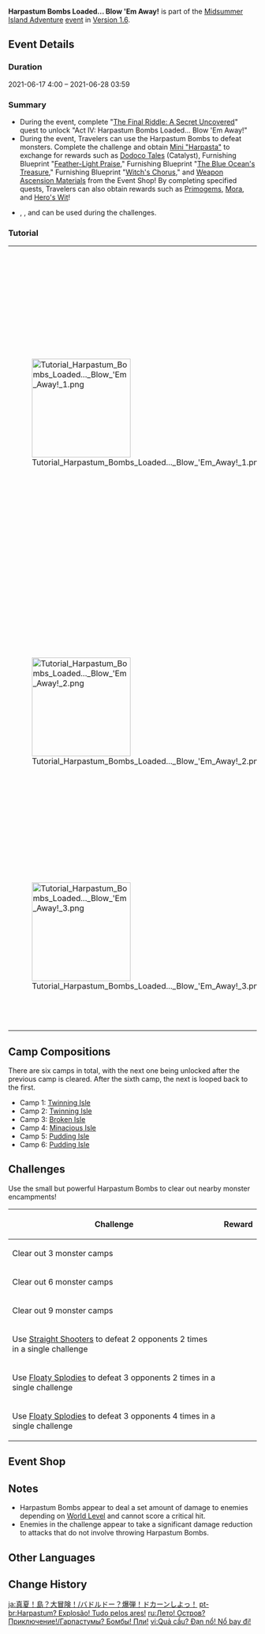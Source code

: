 {{Event Tabs
|subpage1=Main Cannon, Make Ready... Fire!
|subpage2=Whirlpool off to Starboard... Full Speed Ahead!
|subpage3=Samurai Sighted... To Arms!
|subpage4=Harpastum Bombs Loaded... Blow 'Em Away!
}}
{{Event
|name              = Harpastum Bombs Loaded... Blow 'Em Away!
|image             = Tutorial Harpastum Bombs Loaded... Blow 'Em Away! 2.png
|type              = In-Game
|group             = Sub
|time_known        = yes
|time_start        = 2021-06-17 4:00:00
|time_end          = 2021-06-28 03:59:00
|link              = 
|link2             = 
}}
'''Harpastum Bombs Loaded... Blow 'Em Away!''' is part of the [[Midsummer Island Adventure]] [[event]] in [[Version 1.6]].

==Event Details==
===Duration===
2021-06-17 4:00 – 2021-06-28 03:59

===Summary===
*During the event, complete "[[The Final Riddle: A Secret Uncovered]]" quest to unlock "Act IV: Harpastum Bombs Loaded... Blow 'Em Away!"
*During the event, Travelers can use the Harpastum Bombs to defeat monsters. Complete the challenge and obtain [[Mini "Harpastum"|Mini "Harpasta"]] to exchange for rewards such as [[Dodoco Tales]] (Catalyst), Furnishing Blueprint "[["Feather-Light Praise"|Feather-Light Praise]]," Furnishing Blueprint "[["The Blue Ocean's Treasure"|The Blue Ocean's Treasure]]," Furnishing Blueprint "[["Witch's Chorus"|Witch's Chorus]]," and [[Weapon Ascension Materials]] from the Event Shop! By completing specified quests, Travelers can also obtain rewards such as [[Primogems]], [[Mora]], and [[Hero's Wit]]!
*{{Item|Straight Shooter|24}}, {{Item|Floaty Splody|24}}, and {{Item|Hot Pod|24}} can be used during the challenges.

===Tutorial===
{| class="tdt1 tdt2" cellspacing="5"
|[[File:Tutorial Harpastum Bombs Loaded... Blow 'Em Away! 1.png|200px]]
|In the "Harpastum Bombs Loaded... Blow 'Em Away!" challenge, Travelers can make use of Harpastum Bombs to defeat monsters more easily.<br>Harpastum Bombs can only be used within challenge areas. When the Harpastum Bombs are equipped, your Elemental Skill will be replaced by the ability to throw the bombs.
|-
|[[File:Tutorial Harpastum Bombs Loaded... Blow 'Em Away! 2.png|200px]]
|There are three kinds of Harpastum Bombs.
*[[Straight Shooter]]s can deal a certain amount of {{Color|Pyro DMG}} to a single monster.
*[[Floaty Splody|Floaty Splodies]] deal a certain amount of {{Color|Pyro DMG}} to multiple monsters.
*[[Hot Pod]]s deal massive {{Color|Pyro DMG}}.
|-
|[[File:Tutorial Harpastum Bombs Loaded... Blow 'Em Away! 3.png|200px]]
|Use the crafting bench to create Harpastum Bombs. Using these bombs will consume them from your [[Inventory]], so pay attention to the amount you have remaining!
|}

==Camp Compositions==
There are six camps in total, with the next one being unlocked after the previous camp is cleared. After the sixth camp, the next is looped back to the first.
*Camp 1: [[Twinning Isle/1.6|Twinning Isle]]{{Enemy List|Hilichurl Fighter*3;Pyro Hilichurl Shooter*2;Hilichurl Berserker*5;Dendro Samachurl;Electro Hilichurl Shooter;Hilichurl Grenadier*2;Anemo Samachurl}}
*Camp 2: [[Twinning Isle/1.6|Twinning Isle]]{{Enemy List|Hilichurl Fighter;Cryo Hilichurl Shooter*4;Hydro Samachurl*2;Hilichurl Fighter*2;Hilichurl Grenadier*3;Hilichurl Berserker*3}}
*Camp 3: [[Broken Isle/1.6|Broken Isle]]{{Enemy List|Large Cryo Slime*2;Ice Shield Hilichurl Guard*5;Ice Shieldwall Mitachurl}}
*Camp 4: [[Minacious Isle/1.6|Minacious Isle]]{{Enemy List|Hydro Samachurl;Large Cryo Slime*2;Ice Shieldwall Mitachurl;Ice Shield Hilichurl Guard*2}}
*Camp 5: [[Pudding Isle/1.6|Pudding Isle]]{{Enemy List|Stonehide Lawachurl;Anemo Samachurl;Geo Samachurl}}
*Camp 6: [[Pudding Isle/1.6|Pudding Isle]]{{Enemy List|Frostarm Lawachurl;Cryo Hilichurl Shooter*2}}

==Challenges==
{{Quote|What do you get if you cross a light and floaty harpastum with a heavy, unwieldy explosive? Voila, the small but powerful Harpastum Bomb!<br>Just how powerful will [[Klee]]'s inspired invention be? Test it out on a nearby monster encampment and find out...}}
Use the small but powerful Harpastum Bombs to clear out nearby monster encampments!

{|class="article-table"
! Challenge
! Reward
|-
|Clear out 3 monster camps
|{{Card|Primogem|30}}{{Card|Mora|20,000}}
|-
|Clear out 6 monster camps
|{{Card|Primogem|30}}{{Card|Mora|20,000}}
|-
|Clear out 9 monster camps
|{{Card|Primogem|30}}{{Card|Mora|20,000}}
|-
|Use [[Straight Shooter]]s to defeat 2 opponents 2 times in a single challenge
|{{Card|Hero's Wit|2}}{{Card|Mora|20,000}}
|-
|Use [[Floaty Splody|Floaty Splodies]] to defeat 3 opponents 2 times in a single challenge
|{{Card|Hero's Wit|2}}{{Card|Mora|20,000}}
|-
|Use [[Floaty Splody|Floaty Splodies]] to defeat 3 opponents 4 times in a single challenge
|{{Card|Hero's Wit|2}}{{Card|Mora|20,000}}
|}

==Event Shop==
{{Transclude|Midsummer Island Adventure|Mini "Harpastum"|main=1}}

==Notes==
* Harpastum Bombs appear to deal a set amount of damage to enemies depending on [[World Level]] and cannot score a critical hit.
* Enemies in the challenge appear to take a significant damage reduction to attacks that do not involve throwing Harpastum Bombs.

==Other Languages==
{{Other Languages
|en      = Harpastum Bombs Loaded... Blow 'Em Away!
|zhs     = 羽球？爆弹！炸飞啦！
|zhs_rm  = Yǔqiú? Bàodàn! Zhàfēi la!
|zht     = 羽球？爆彈！炸飛啦！
|zht_rm  = Yǔqiú? Bàodàn! Zhàfēi la!
|zh_tl   = Harpastum? Bomb! Blown Away!
|ja      = バドルドー？爆弾！ドカーンしよっ！
|ja_rm   = Badorudoo? Bakudan! Dokaan Shiyo'!
|ja_tl   = Battledore? Bomb! Let's Go Blasting!
|ko      = 하르파스툼? 폭탄! 폭발!
|ko_tl   = Harpastum? Bomb! Explosion!
|es      = Explota, explótame, explo...
|es_tl   = Explode, Explode Me, Explo...
|fr      = Bombes harpastums chargées... Explosion !
|fr_tl   = Harpastum Bombs Loaded... Explosion!
|ru      = Гарпастумы? Бомбы! Пли!
|ru_tl   = Harpastum? Bombs! Fire!
|th      = Harpastum? ระเบิด! บึ้มลอยปลิวไปแล้ว!
|th_rm   = 
|th_tl   = 
|vi      = Quả cầu? Đạn nổ! Nổ bay đi!
|vi_tl   = 
|de      = Harpastum-Bomben geladen ... Spreng sie in die Luft!
|de_tl   = Harpastum Bombs Loaded ... Blow Them Sky-High!
|id      = Bom Harpastum Sudah Siap... Ledakkan!
|id_tl   = Harpastum Bomb is Ready... Blow It Up!
|pt      = Harpastum? Explosão! Tudo pelos ares!
|pt_tl   = 
}}

==Change History==
{{Change History|1.6}}

[[ja:真夏！島？大冒険！/バドルドー？爆弾！ドカーンしよっ！]]
[[pt-br:Harpastum? Explosão! Tudo pelos ares!]]
[[ru:Лето! Остров? Приключение!/Гарпастумы? Бомбы! Пли!]]
[[vi:Quả cầu? Đạn nổ! Nổ bay đi!]]